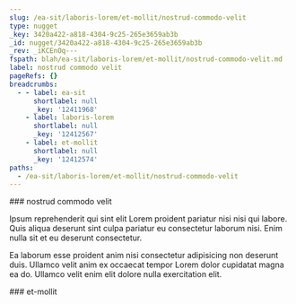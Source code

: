 ```yaml
---
slug: /ea-sit/laboris-lorem/et-mollit/nostrud-commodo-velit
type: nugget
_key: 3420a422-a818-4304-9c25-265e3659ab3b
_id: nugget/3420a422-a818-4304-9c25-265e3659ab3b
_rev: _iKCEnOq---
fspath: blah/ea-sit/laboris-lorem/et-mollit/nostrud-commodo-velit.md
label: nostrud commodo velit
pageRefs: {}
breadcrumbs:
  - - label: ea-sit
      shortlabel: null
      _key: '12411968'
    - label: laboris-lorem
      shortlabel: null
      _key: '12412567'
    - label: et-mollit
      shortlabel: null
      _key: '12412574'
paths:
  - /ea-sit/laboris-lorem/et-mollit/nostrud-commodo-velit
---
```


<NuggetArea>
<Nugget slug="/ea-sit/laboris-lorem/et-mollit/nostrud-commodo-velit" type="nugget" _key="3420a422-a818-4304-9c25-265e3659ab3b" _id="nugget/3420a422-a818-4304-9c25-265e3659ab3b" _rev="_iKCEnOq---" fspath="blah/ea-sit/laboris-lorem/et-mollit/nostrud-commodo-velit.md" label="nostrud commodo velit" paths="/ea-sit/laboris-lorem/et-mollit/nostrud-commodo-velit">
<NuggetBody>
### nostrud commodo velit

Ipsum reprehenderit qui sint elit Lorem proident pariatur nisi nisi qui labore. Quis aliqua deserunt sint culpa pariatur eu consectetur laborum nisi. Enim nulla sit et eu deserunt consectetur.

Ea laborum esse proident anim nisi consectetur adipisicing non deserunt duis. Ullamco velit anim ex occaecat tempor Lorem dolor cupidatat magna ea do. Ullamco velit enim elit dolore nulla exercitation elit.

</NuggetBody>
<Breadcrumbs>
<Crumbs>
<Crumb _key="12411968" label="ea-sit" /><Crumb _key="12412567" label="laboris-lorem" /><Crumb _key="12412574" label="et-mollit" />
</Crumbs>
</Breadcrumbs>
</Nugget>

<NuggetsInbound>
</NuggetsInbound>
<NuggetsOutbound>
</NuggetsOutbound>
</NuggetArea>
<PassagesInbound>
<Passage direction="inbound" type="passage" _key="12412574" _id="passage/12412574" _rev="_iKCEnOm--_" label="et-mollit" passage="et-mollit" fspath="blah/ea-sit/laboris-lorem/et-mollit" paths="/ea-sit/laboris-lorem/et-mollit" slug="/ea-sit/laboris-lorem/et-mollit">
<NuggetBody>
### et-mollit

</NuggetBody>
<Breadcrumbs>
<Crumbs>
<Crumb _key="12411968" label="ea-sit" /><Crumb _key="12412567" label="laboris-lorem" />
</Crumbs>
</Breadcrumbs>
</Passage>

</PassagesInbound>
<PassagesOutbound>
</PassagesOutbound>